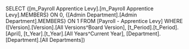 SELECT {[m_Payroll Apprentice Levy].[m_Payroll Apprentice Levy].MEMBERS} ON 0, {[Admin Department].[Admin Department].MEMBERS} ON 1 FROM [Payroll - Apprentice Levy] WHERE ([Version].[Version].[All Versions^Board Version], [t_Period].[t_Period].[April], [t_Year].[t_Year].[All Years^Current Year], [Department].[Department].[All Departments])